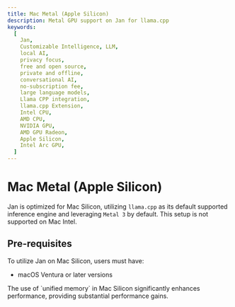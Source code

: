 ```yaml
---
title: Mac Metal (Apple Silicon)
description: Metal GPU support on Jan for llama.cpp
keywords:
  [
    Jan,
    Customizable Intelligence, LLM,
    local AI,
    privacy focus,
    free and open source,
    private and offline,
    conversational AI,
    no-subscription fee,
    large language models,
    Llama CPP integration,
    llama.cpp Extension,
    Intel CPU,
    AMD CPU,
    NVIDIA GPU,
    AMD GPU Radeon,
    Apple Silicon,
    Intel Arc GPU,
  ]
---
```


# Mac Metal (Apple Silicon)
Jan is optimized for Mac Silicon, utilizing `llama.cpp` as its default supported inference engine and leveraging `Metal 3` by default.
<Callout type='info'>
This setup is not supported on Mac Intel.
</Callout>

## Pre-requisites
To utilize Jan on Mac Silicon, users must have:
- macOS Ventura or later versions

<Callout type='info'>
The use of `unified memory` in Mac Silicon significantly enhances performance, providing substantial performance gains.
</Callout>